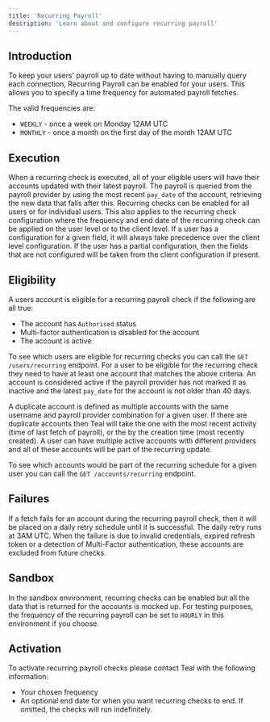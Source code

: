 ```yaml
---
title: 'Recurring Payroll'
description: 'Learn about and configure recurring payroll'
---
```


## Introduction

To keep your users' payroll up to date without having to manually query each connection, Recurring Payroll can be enabled for your users. This allows you to specify a time frequency for automated payroll fetches. 

The valid frequencies are:
- `WEEKLY` - once a week on Monday 12AM UTC
- `MONTHLY` - once a month on the first day of the month 12AM UTC

## Execution

When a recurring check is executed, all of your eligible users will have their accounts updated with their latest payroll. The payroll is queried from the payroll provider by using the most recent `pay_date` of the account, 
retrieving the new data that falls after this. Recurring checks can be enabled for all users or for individual users. This also applies to the recurring check configuration where the frequency and end date of the recurring
check can be applied on the user level or to the client level. If a user has a configuration for a given field, it will always take precedence over the client level configuration. If the user has a partial configuration,
then the fields that are not configured will be taken from the client configuration if present.

## Eligibility

A users account is eligible for a recurring payroll check if the following are all true:
- The account has `Authorised` status
- Multi-factor authentication is disabled for the account
- The account is active

To see which users are eligible for recurring checks you can call the `GET /users/recurring` endpoint. For a user to be eligible for the recurring check they need to have at least one account that matches 
the above criteria. An account is considered active if the payroll provider has not marked it as inactive and the latest `pay_date` for the account is not older than 40 days.

A duplicate account is defined as multiple accounts with the same username and payroll provider combination for a given user. If there are duplicate accounts then Teal will take the one with the most recent activity (time of last fetch of payroll), or the
by the creation time (most recently created). A user can have multiple active accounts with different providers and all of these accounts will be part of the recurring update.

To see which accounts would be part of the recurring schedule for a given user you can call the `GET /accounts/recurring` endpoint.

## Failures

If a fetch fails for an account during the recurring payroll check, then it will be placed on a daily retry schedule until it is successful. The daily retry runs at 3AM UTC. When the failure is due to invalid credentials, expired refresh token or a detection of Multi-Factor authentication, these accounts
are excluded from future checks.

## Sandbox

In the sandbox environment, recurring checks can be enabled but all the data that is returned for the accounts is mocked up. For testing purposes, the frequency of the recurring payroll can be set to `HOURLY` in this environment if you choose.

## Activation

To activate recurring payroll checks please contact Teal with the following information:
- Your chosen frequency
- An optional end date for when you want recurring checks to end. If omitted, the checks will run indefinitely.